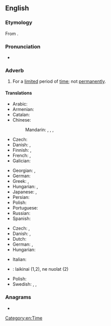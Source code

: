 ==English==

===Etymology===
From {{suffix|en|temporary|ly}}.

===Pronunciation===
* {{IPA|/ˌtɛmpəˈɹɛɹəli/|lang=en}}

===Adverb===
{{en-adv|-}}

# For a [[limited]] period of [[time]]; not [[permanently]].

====Translations====
{{trans-top|for a limited period of time}}
* Arabic: {{t|ar|مُؤٰقَتًا}}
* Armenian: {{t+|hy|ժամանակավորապես}}
* Catalan: {{t+|ca|temporalment}}
* Chinese:
*: Mandarin: {{t|cmn|[[暫時]][[地]]}}, {{t|cmn|[[暂时]][[地]]|tr=zànshí de}}, {{t|cmn|[[臨時]][[地]]}}, {{t|cmn|[[临时]][[地]]|tr=línshí de}}
* Czech: {{t+|cs|dočasně}}
* Danish: {{t|da|foreløbigt}}, {{t|da|midlertidigt}}
* Finnish: {{t+|fi|väliaikaisesti}}, {{t+|fi|tilapäisesti}}
* French: {{t+|fr|temporairement}}, {{t+|fr|provisoirement}}
* Galician: {{t|gl|temporalmente}}
{{trans-mid}}
* Georgian: {{t|ka|დროებითად}}, {{t|ka|დროებით}}
* German: {{t+|de|vorübergehend}}
* Greek: {{t+|el|προσωρινά}}, {{t+|el|πρόσκαιρα}}
* Hungarian: {{t|hu|ideiglenesen}}, {{t+|hu|átmenetileg}}
* Japanese: {{t+|ja|暫く|tr=shibaraku}}, {{t+|ja|一時的|alt=一時的に|tr=ichijiteki ni}}
* Persian: {{t+|fa|موقتا|tr=movaqqatan|alt=موقتاً|sc=fa-Arab}}
* Polish: {{t+|pl|tymczasowo}}
* Portuguese: {{t|pt|temporariamente}}
* Russian: {{t+|ru|вре́менно}}
* Spanish: {{t+|es|temporalmente}}
{{trans-bottom}}

{{checktrans-top}}
* Czech: {{t-check|cs|přechodně}}, {{t|cs|provizorně}}
* Danish: {{t-check|da|midlertidigt}}, {{t|da|forbigående}}
* Dutch: {{t+check|nl|tijdelijk}}
* German: {{t+check|de|temporär}}, {{t+|de|zeitweise}}
* Hungarian: {{t-check|hu|nem véglegesen}}
{{trans-mid}}
* Italian: {{t+check|it|temporaneamente}}
* {{ttbc|lt}}: laikinai (1,2), ne nuolat (2)
* Polish: {{t+check|pl|prowizorycznie}}
* Swedish: {{t+check|sv|temporärt}}, {{t+check|sv|tillfälligt}}, {{t+check|sv|för tillfället}}
{{trans-bottom}}

===Anagrams===
* {{anagrams|en|a=aeilmoprrty|polarimetry}}

[[Category:en:Time]]
